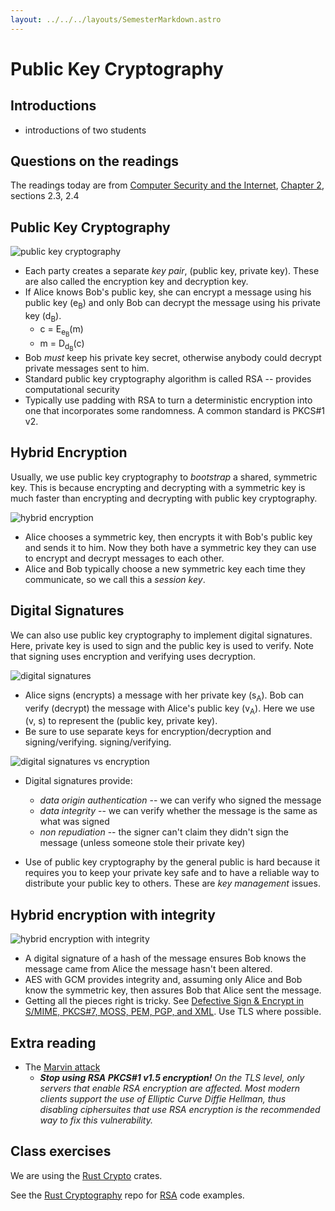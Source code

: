 ```yaml
---
layout: ../../../layouts/SemesterMarkdown.astro
---
```




# Public Key Cryptography

## Introductions

- introductions of two students

## Questions on the readings

The readings today are from
[Computer Security and the Internet](https://people.scs.carleton.ca/~paulv/toolsjewels.html),
[Chapter 2](https://people.scs.carleton.ca/~paulv/toolsjewels/TJrev1/ch2-rev1.pdf),
sections 2.3, 2.4

## Public Key Cryptography

<Image alt="public key cryptography" src={public_key_cryptography} />

- Each party creates a separate _key pair_, (public key, private key). These are
  also called the encryption key and decryption key.
- If Alice knows Bob's public key, she can encrypt a message using his public
  key (e<sub>B</sub>) and only Bob can decrypt the message using his private key
  (d<sub>B</sub>).
  - c = E<sub>e<sub>B</sub></sub>(m)
  - m = D<sub>d<sub>B</sub></sub>(c)
- Bob _must_ keep his private key secret, otherwise anybody could decrypt
  private messages sent to him.
- Standard public key cryptography algorithm is called RSA -- provides
  computational security
- Typically use padding with RSA to turn a deterministic encryption into one
  that incorporates some randomness. A common standard is PKCS\#1 v2.

## Hybrid Encryption

Usually, we use public key cryptography to _bootstrap_ a shared, symmetric key.
This is because encrypting and decrypting with a symmetric key is much faster
than encrypting and decrypting with public key cryptography.

<Image alt="hybrid encryption" src={figure_2_8} />

- Alice chooses a symmetric key, then encrypts it with Bob's public key and
  sends it to him. Now they both have a symmetric key they can use to encrypt
  and decrypt messages to each other.
- Alice and Bob typically choose a new symmetric key each time they communicate,
  so we call this a _session key_.

## Digital Signatures

We can also use public key cryptography to implement digital signatures. Here,
private key is used to sign and the public key is used to verify. Note that
signing uses encryption and verifying uses decryption.

<Image alt="digital signatures" src={digital_signatures} />

- Alice signs (encrypts) a message with her private key (s<sub>A</sub>). Bob can
  verify (decrypt) the message with Alice's public key (v<sub>A</sub>). Here we
  use (v, s) to represent the (public key, private key).
- Be sure to use separate keys for encryption/decryption and signing/verifying.
  signing/verifying.

<Image alt="digital signatures vs encryption" src={figure_2_9} />

- Digital signatures provide:

  - _data origin authentication_ -- we can verify who signed the message
  - _data integrity_ -- we can verify whether the message is the same as what
    was signed
  - _non repudiation_ -- the signer can't claim they didn't sign the message
    (unless someone stole their private key)

- Use of public key cryptography by the general public is hard because it
  requires you to keep your private key safe and to have a reliable way to
  distribute your public key to others. These are _key management_ issues.

## Hybrid encryption with integrity

<Image alt="hybrid encryption with integrity" src={hybrid_encryption_with_integrity} />

- A digital signature of a hash of the message ensures Bob knows the message
  came from Alice the message hasn't been altered.
- AES with GCM provides integrity and, assuming only Alice and Bob know the
  symmetric key, then assures Bob that Alice sent the message.
- Getting all the pieces right is tricky. See
  [Defective Sign & Encrypt in S/MIME, PKCS\#7, MOSS, PEM, PGP, and XML](https://theworld.com/~dtd/sign_encrypt/sign_encrypt7.html).
  Use TLS where possible.

## Extra reading

- The [Marvin attack](https://people.redhat.com/~hkario/marvin/)
  - _**Stop using RSA PKCS#1 v1.5 encryption!** On the TLS level, only servers
    that enable RSA encryption are affected. Most modern clients support the use
    of Elliptic Curve Diffie Hellman, thus disabling ciphersuites that use RSA
    encryption is the recommended way to fix this vulnerability._

## Class exercises

We are using the [Rust Crypto](https://github.com/RustCrypto) crates.

See the [Rust Cryptography](https://github.com/BYU-CS465/rust-cryptography) repo
for [RSA](https://docs.rs/rsa/latest/rsa/index.html) code examples.

